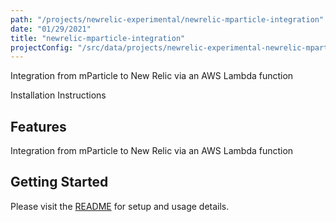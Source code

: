 ```yaml
---
path: "/projects/newrelic-experimental/newrelic-mparticle-integration"
date: "01/29/2021"
title: "newrelic-mparticle-integration"
projectConfig: "/src/data/projects/newrelic-experimental-newrelic-mparticle-integration.json"
---
```


<!-- Imports must occur at the top of the file -->

Integration from mParticle to New Relic via an AWS Lambda function

<Link to="https://github.com/newrelic-experimental/newrelic-mparticle-integration">Installation Instructions</Link>

## Features

Integration from mParticle to New Relic via an AWS Lambda function

## Getting Started

Please visit the [README](https://github.com/newrelic-experimental/newrelic-mparticle-integration#readme) for setup and usage details.
